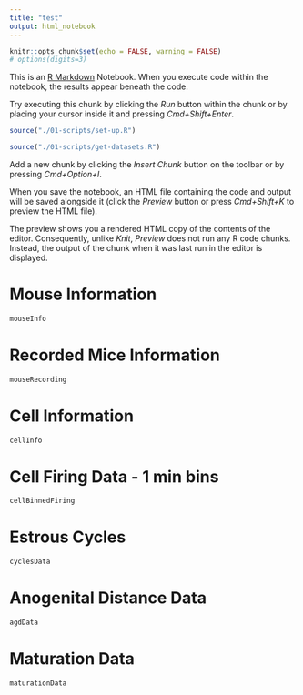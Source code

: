 ```yaml
---
title: "test"
output: html_notebook
---
```


```r
knitr::opts_chunk$set(echo = FALSE, warning = FALSE)
# options(digits=3)
```

This is an [R Markdown](http://rmarkdown.rstudio.com) Notebook. When you execute code within the notebook, the results appear beneath the code. 

Try executing this chunk by clicking the *Run* button within the chunk or by placing your cursor inside it and pressing *Cmd+Shift+Enter*. 

```r
source("./01-scripts/set-up.R")
```

```r
source("./01-scripts/get-datasets.R")
```

Add a new chunk by clicking the *Insert Chunk* button on the toolbar or by pressing *Cmd+Option+I*.

When you save the notebook, an HTML file containing the code and output will be saved alongside it (click the *Preview* button or press *Cmd+Shift+K* to preview the HTML file). 

The preview shows you a rendered HTML copy of the contents of the editor. Consequently, unlike *Knit*, *Preview* does not run any R code chunks. Instead, the output of the chunk when it was last run in the editor is displayed.

# Mouse Information
```r
mouseInfo
```

# Recorded Mice Information
```r
mouseRecording
```

# Cell Information
```r
cellInfo
```

# Cell Firing Data - 1 min bins
```r
cellBinnedFiring
```

# Estrous Cycles
```r
cyclesData
```

# Anogenital Distance Data
```r
agdData
```

# Maturation Data
```r
maturationData
```






